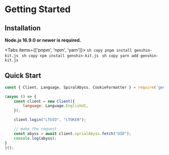 
# Getting Started

## Installation
**Node.js 16.9.0 or newer is required.**

<Tabs items={['pnpm', 'npm', 'yarn']}>
  <Tab>
    ```sh copy
    pnpm install genshin-kit.js
    ```
  </Tab>
  <Tab>
    ```sh copy
    npm install genshin-kit.js
    ```
  </Tab>
  <Tab>
    ```sh copy
    yarn add genshin-kit.js
    ```
  </Tab>
</Tabs>

## Quick Start

```js copy
const { Client, Language, SpiralAbyss, CookieFormatter } = require('genshin-kit.js');

(async () => {
    const client = new Client({
        language: Language.EnglishUS,
    });

    client.login("LTUID", "LTOKEN");

    // make the request
    const abyss = await client.sprialAbyss.fetch("UID");
    console.log(abyss);
}
)();
```